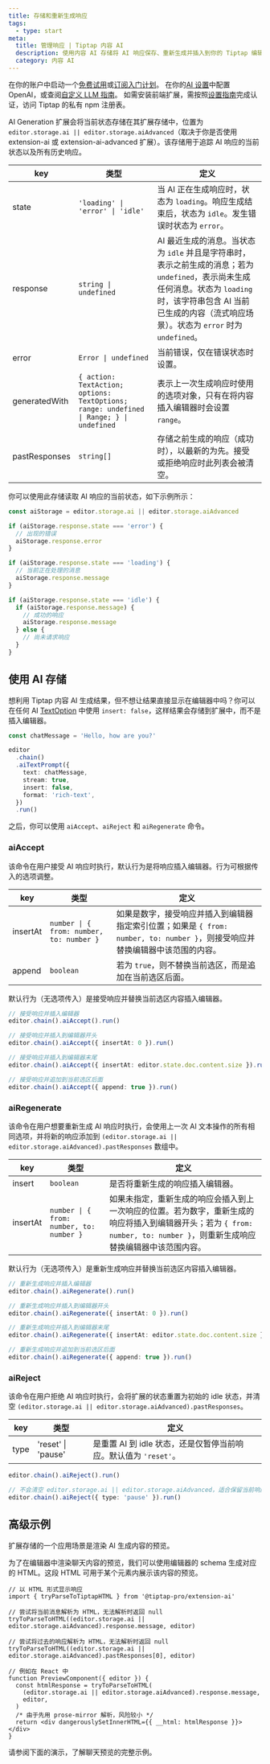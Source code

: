 ```yaml
---
title: 存储和重新生成响应
tags:
  - type: start
meta:
  title: 管理响应 | Tiptap 内容 AI
  description: 使用内容 AI 存储将 AI 响应保存、重新生成并插入到你的 Tiptap 编辑器中。更多内容请参阅我们的文档！
  category: 内容 AI
---
```



<Requirements>
    <RequirementItem label="1. 启用试用或订阅">
        在你的账户中启动一个<a href="https://cloud.tiptap.dev/v2?trial=true">免费试用</a>或<a href="https://cloud.tiptap.dev/v2/billing">订阅入门计划</a>。
    </RequirementItem>
    <RequirementItem label="2. 集成 AI 提供商">
        在你的<a href="https://cloud.tiptap.dev/v2/cloud/ai">AI 设置</a>中配置 OpenAI，或查阅<a href="/content-ai/capabilities/generation/custom-llms">自定义 LLM 指南</a>。
    </RequirementItem>
    <RequirementItem label="3. 从私有注册表安装">
        如需安装前端扩展，需按照<a href="/guides/pro-extensions">设置指南</a>完成认证，访问 Tiptap 的私有 npm 注册表。
    </RequirementItem>
</Requirements>

AI Generation 扩展会将当前状态存储在其扩展存储中，位置为 `editor.storage.ai || editor.storage.aiAdvanced`（取决于你是否使用 extension-ai 或 extension-ai-advanced 扩展）。该存储用于追踪 AI 响应的当前状态以及所有历史响应。

<CodeDemo isPro path="/Extensions/AiStorage" />

| key           | 类型                                                                                      | 定义                                                                                                                                                                                                                                                                                                     |
| ------------- | ----------------------------------------------------------------------------------------- | -------------------------------------------------------------------------------------------------------------------------------------------------------------------------------------------------------------------------------------------------------------------------------------------------------- |
| state         | `'loading' \| 'error' \| 'idle'`                                                          | 当 AI 正在生成响应时，状态为 `loading`。响应生成结束后，状态为 `idle`。发生错误时状态为 `error`。                                                                                                                                                                                                        |
| response      | `string \| undefined`                                                                     | AI 最近生成的消息。当状态为 `idle` 并且是字符串时，表示之前生成的消息；若为 `undefined`，表示尚未生成任何消息。状态为 `loading` 时，该字符串包含 AI 当前已生成的内容（流式响应场景）。状态为 `error` 时为 `undefined`。                                                                         |
| error         | `Error \| undefined`                                                                      | 当前错误，仅在错误状态时设置。                                                                                                                                                                                                                                                                          |
| generatedWith | `{ action: TextAction; options: TextOptions; range: undefined \| Range; } \| undefined`   | 表示上一次生成响应时使用的选项对象，只有在将内容插入编辑器时会设置 `range`。                                                                                                                                                                                                                             |
| pastResponses | `string[]`                                                                              | 存储之前生成的响应（成功时），以最新的为先。接受或拒绝响应时此列表会被清空。                                                                                                                                                                                                                            |

你可以使用此存储读取 AI 响应的当前状态，如下示例所示：

```ts
const aiStorage = editor.storage.ai || editor.storage.aiAdvanced

if (aiStorage.response.state === 'error') {
  // 出现的错误
  aiStorage.response.error
}

if (aiStorage.response.state === 'loading') {
  // 当前正在处理的消息
  aiStorage.response.message
}

if (aiStorage.response.state === 'idle') {
  if (aiStorage.response.message) {
    // 成功的响应
    aiStorage.response.message
  } else {
    // 尚未请求响应
  }
}
```

## 使用 AI 存储

想利用 Tiptap 内容 AI 生成结果，但不想让结果直接显示在编辑器中吗？你可以在任何 AI [TextOption](/content-ai/capabilities/generation/text-generation/built-in-commands#text-command-options) 中使用 `insert: false`，这样结果会存储到扩展中，而不是插入编辑器。

```ts
const chatMessage = 'Hello, how are you?'

editor
  .chain()
  .aiTextPrompt({
    text: chatMessage,
    stream: true,
    insert: false,
    format: 'rich-text',
  })
  .run()
```

之后，你可以使用 `aiAccept`、`aiReject` 和 `aiRegenerate` 命令。

### aiAccept

该命令在用户接受 AI 响应时执行，默认行为是将响应插入编辑器。行为可根据传入的选项调整。

| key      | 类型                                     | 定义                                                                                                                                                                                                                 |
| -------- | ---------------------------------------- | -------------------------------------------------------------------------------------------------------------------------------------------------------------------------------------------------------------------- |
| insertAt | `number \| { from: number, to: number }` | 如果是数字，接受响应并插入到编辑器指定索引位置；如果是 `{ from: number, to: number }`，则接受响应并替换编辑器中该范围的内容。                                                                                         |
| append   | `boolean`                                | 若为 `true`，则不替换当前选区，而是追加在当前选区后面。                                                                                                                                                           |

默认行为（无选项传入）是接受响应并替换当前选区内容插入编辑器。

```ts
// 接受响应并插入编辑器
editor.chain().aiAccept().run()

// 接受响应并插入到编辑器开头
editor.chain().aiAccept({ insertAt: 0 }).run()

// 接受响应并插入到编辑器末尾
editor.chain().aiAccept({ insertAt: editor.state.doc.content.size }).run()

// 接受响应并追加到当前选区后面
editor.chain().aiAccept({ append: true }).run()
```

### aiRegenerate

该命令在用户想要重新生成 AI 响应时执行，会使用上一次 AI 文本操作的所有相同选项，并将新的响应添加到 `(editor.storage.ai || editor.storage.aiAdvanced).pastResponses` 数组中。

| key      | 类型                                     | 定义                                                                                                                                                                                                                                                                                   |
| -------- | ---------------------------------------- | -------------------------------------------------------------------------------------------------------------------------------------------------------------------------------------------------------------------------------------------------------------------------------------- |
| insert   | `boolean`                                | 是否将重新生成的响应插入编辑器。                                                                                                                                                                                                                                                     |
| insertAt | `number \| { from: number, to: number }` | 如果未指定，重新生成的响应会插入到上一次响应的位置。若为数字，重新生成的响应将插入到编辑器开头；若为 `{ from: number, to: number }`，则重新生成响应替换编辑器中该范围内容。                                                                                                        |

默认行为（无选项传入）是重新生成响应并替换当前选区内容插入编辑器。

```ts
// 重新生成响应并插入编辑器
editor.chain().aiRegenerate().run()

// 重新生成响应并插入到编辑器开头
editor.chain().aiRegenerate({ insertAt: 0 }).run()

// 重新生成响应并插入到编辑器末尾
editor.chain().aiRegenerate({ insertAt: editor.state.doc.content.size }).run()

// 重新生成响应并追加到当前选区后面
editor.chain().aiRegenerate({ append: true }).run()
```

### aiReject

该命令在用户拒绝 AI 响应时执行，会将扩展的状态重置为初始的 idle 状态，并清空 `(editor.storage.ai || editor.storage.aiAdvanced).pastResponses`。

| key  | 类型                 | 定义                                                                                  |
| ---- | -------------------- | ------------------------------------------------------------------------------------- |
| type | 'reset' \| 'pause'   | 是重置 AI 到 idle 状态，还是仅暂停当前响应。默认值为 `'reset'`。                        |

```ts
editor.chain().aiReject().run()

// 不会清空 editor.storage.ai || editor.storage.aiAdvanced，适合保留当前响应在编辑器存储中
editor.chain().aiReject({ type: 'pause' }).run()
```

## 高级示例

扩展存储的一个应用场景是渲染 AI 生成内容的预览。

为了在编辑器中渲染聊天内容的预览，我们可以使用编辑器的 schema 生成对应的 HTML。这段 HTML 可用于某个元素内展示该内容的预览。

```tsx
// 以 HTML 形式显示响应
import { tryParseToTiptapHTML } from '@tiptap-pro/extension-ai'

// 尝试将当前消息解析为 HTML，无法解析时返回 null
tryToParseToHTML((editor.storage.ai || editor.storage.aiAdvanced).response.message, editor)

// 尝试将过去的响应解析为 HTML，无法解析时返回 null
tryToParseToHTML((editor.storage.ai || editor.storage.aiAdvanced).pastResponses[0], editor)

// 例如在 React 中
function PreviewComponent({ editor }) {
  const htmlResponse = tryToParseToHTML(
    (editor.storage.ai || editor.storage.aiAdvanced).response.message,
    editor,
  )
  /* 由于先用 prose-mirror 解析，风险较小 */
  return <div dangerouslySetInnerHTML={{ __html: htmlResponse }}></div>
}
```

请参阅下面的演示，了解聊天预览的完整示例。

<CodeDemo isPro path="/Extensions/AiPrompt" />